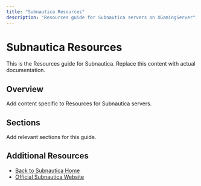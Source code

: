 ```yaml
---
title: "Subnautica Resources"
description: "Resources guide for Subnautica servers on XGamingServer"
---
```


# Subnautica Resources

This is the Resources guide for Subnautica. Replace this content with actual documentation.

## Overview

Add content specific to Resources for Subnautica servers.

## Sections

Add relevant sections for this guide.

## Additional Resources

- [Back to Subnautica Home](./index)
- [Official Subnautica Website](https://example.com)
